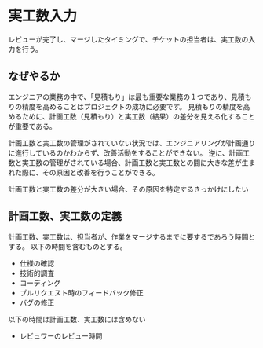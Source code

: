 # 実工数入力

レビューが完了し、マージしたタイミングで、チケットの担当者は、実工数の入力を行う。

## なぜやるか

エンジニアの業務の中で、「見積もり」は最も重要な業務の１つであり、見積もりの精度を高めることはプロジェクトの成功に必要です。
見積もりの精度を高めるために、計画工数（見積もり）と実工数（結果）の差分を見える化することが重要である。

計画工数と実工数の管理がされていない状況では、エンジニアリングが計画通りに進行しているのかわからず、改善活動をすることができない。
逆に、計画工数と実工数の管理がされている場合、計画工数と実工数との間に大きな差が生まれた際に、その原因と改善を行うことができる。

<Info>
  計画工数と実工数の差分が大きい場合、その原因を特定するきっかけにしたい
</Info>

## 計画工数、実工数の定義

計画工数、実工数は、担当者が、作業をマージするまでに要するであろう時間とする。
以下の時間を含むものとする。

- 仕様の確認
- 技術的調査
- コーディング
- プルリクエスト時のフィードバック修正
- バグの修正

以下の時間は計画工数、実工数には含めない

- レビュワーのレビュー時間
